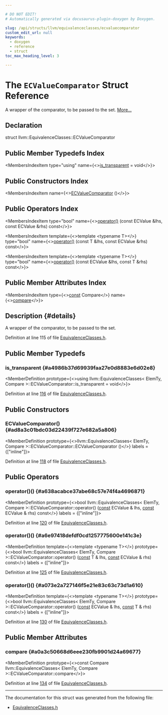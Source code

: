 ```yaml
---

# DO NOT EDIT!
# Automatically generated via docusaurus-plugin-doxygen by Doxygen.

slug: /api/structs/llvm/equivalenceclasses/ecvaluecomparator
custom_edit_url: null
keywords:
  - doxygen
  - reference
  - struct
toc_max_heading_level: 3

---
```





# The `ECValueComparator` Struct Reference

<DoxygenPage pluginConfig={pluginConfig}>

A wrapper of the comparator, to be passed to the set. <a href="#details">More...</a>

## Declaration

<CodeBlock>struct llvm::EquivalenceClasses::ECValueComparator</CodeBlock>

## Public Member Typedefs Index

<MembersIndex>

<MembersIndexItem
  type="using"
  name={<><a href="#a4986b37d69939faa27e0d8883e6d02e8">is&#95;transparent</a> = void</>}>
</MembersIndexItem>

</MembersIndex>

## Public Constructors Index

<MembersIndex>

<MembersIndexItem
  name={<><a href="#ad8a3c01bdc03d22439f727e682a5a806">ECValueComparator</a> ()</>}>
</MembersIndexItem>

</MembersIndex>

## Public Operators Index

<MembersIndex>

<MembersIndexItem
  type="bool"
  name={<><a href="#a638acabce37abe68c57e74f4a4696871">operator()</a> (const ECValue &amp;lhs, const ECValue &amp;rhs) const</>}>
</MembersIndexItem>

<MembersIndexItem
  template={<>template &lt;typename T&gt;</>}
  type="bool"
  name={<><a href="#a6e97418defdf0cd1257775600e141c3e">operator()</a> (const T &amp;lhs, const ECValue &amp;rhs) const</>}>
</MembersIndexItem>

<MembersIndexItem
  template={<>template &lt;typename T&gt;</>}
  type="bool"
  name={<><a href="#a073e2a727146f5e21e83c63c73d1a610">operator()</a> (const ECValue &amp;lhs, const T &amp;rhs) const</>}>
</MembersIndexItem>

</MembersIndex>

## Public Member Attributes Index

<MembersIndex>

<MembersIndexItem
  type={<><a href="/docs/api/files/lib/lib/target/lib/target/aarch64/aarch64promoteconstant-cpp/#a90f8350fecae261c25be85d38b451bff">const</a> Compare</>}
  name={<><a href="#a0a3c50668d6eee230fb9901d24a69677">compare</a></>}>
</MembersIndexItem>

</MembersIndex>

## Description {#details}

A wrapper of the comparator, to be passed to the set.

Definition at line 115 of file <a href="/docs/api/files/include/include/llvm/include/llvm/adt/equivalenceclasses-h">EquivalenceClasses.h</a>.

<SectionDefinition>

## Public Member Typedefs

### is&#95;transparent {#a4986b37d69939faa27e0d8883e6d02e8}

<MemberDefinition
  prototype={<>using llvm::EquivalenceClasses&lt; ElemTy, Compare &gt;::ECValueComparator::is&#95;transparent =  void</>}>

Definition at line <a href="/docs/api/files/include/include/llvm/include/llvm/adt/equivalenceclasses-h/#l00116">116</a> of file <a href="/docs/api/files/include/include/llvm/include/llvm/adt/equivalenceclasses-h">EquivalenceClasses.h</a>.
</MemberDefinition>

</SectionDefinition>

<SectionDefinition>

## Public Constructors

### ECValueComparator() {#ad8a3c01bdc03d22439f727e682a5a806}

<MemberDefinition
  prototype={<>llvm::EquivalenceClasses&lt; ElemTy, Compare &gt;::ECValueComparator::ECValueComparator ()</>}
  labels = {["inline"]}>

Definition at line <a href="/docs/api/files/include/include/llvm/include/llvm/adt/equivalenceclasses-h/#l00118">118</a> of file <a href="/docs/api/files/include/include/llvm/include/llvm/adt/equivalenceclasses-h">EquivalenceClasses.h</a>.
</MemberDefinition>

</SectionDefinition>

<SectionDefinition>

## Public Operators

### operator()() {#a638acabce37abe68c57e74f4a4696871}

<MemberDefinition
  prototype={<>bool llvm::EquivalenceClasses&lt; ElemTy, Compare &gt;::ECValueComparator::operator() (<a href="/docs/api/files/lib/lib/target/lib/target/aarch64/aarch64promoteconstant-cpp/#a90f8350fecae261c25be85d38b451bff">const</a> ECValue &amp; lhs, <a href="/docs/api/files/lib/lib/target/lib/target/aarch64/aarch64promoteconstant-cpp/#a90f8350fecae261c25be85d38b451bff">const</a> ECValue &amp; rhs) const</>}
  labels = {["inline"]}>

Definition at line <a href="/docs/api/files/include/include/llvm/include/llvm/adt/equivalenceclasses-h/#l00120">120</a> of file <a href="/docs/api/files/include/include/llvm/include/llvm/adt/equivalenceclasses-h">EquivalenceClasses.h</a>.
</MemberDefinition>

### operator()() {#a6e97418defdf0cd1257775600e141c3e}

<MemberDefinition
  template={<>template &lt;typename T&gt;</>}
  prototype={<>bool llvm::EquivalenceClasses&lt; ElemTy, Compare &gt;::ECValueComparator::operator() (<a href="/docs/api/files/lib/lib/target/lib/target/aarch64/aarch64promoteconstant-cpp/#a90f8350fecae261c25be85d38b451bff">const</a> T &amp; lhs, <a href="/docs/api/files/lib/lib/target/lib/target/aarch64/aarch64promoteconstant-cpp/#a90f8350fecae261c25be85d38b451bff">const</a> ECValue &amp; rhs) const</>}
  labels = {["inline"]}>

Definition at line <a href="/docs/api/files/include/include/llvm/include/llvm/adt/equivalenceclasses-h/#l00125">125</a> of file <a href="/docs/api/files/include/include/llvm/include/llvm/adt/equivalenceclasses-h">EquivalenceClasses.h</a>.
</MemberDefinition>

### operator()() {#a073e2a727146f5e21e83c63c73d1a610}

<MemberDefinition
  template={<>template &lt;typename T&gt;</>}
  prototype={<>bool llvm::EquivalenceClasses&lt; ElemTy, Compare &gt;::ECValueComparator::operator() (<a href="/docs/api/files/lib/lib/target/lib/target/aarch64/aarch64promoteconstant-cpp/#a90f8350fecae261c25be85d38b451bff">const</a> ECValue &amp; lhs, <a href="/docs/api/files/lib/lib/target/lib/target/aarch64/aarch64promoteconstant-cpp/#a90f8350fecae261c25be85d38b451bff">const</a> T &amp; rhs) const</>}
  labels = {["inline"]}>

Definition at line <a href="/docs/api/files/include/include/llvm/include/llvm/adt/equivalenceclasses-h/#l00130">130</a> of file <a href="/docs/api/files/include/include/llvm/include/llvm/adt/equivalenceclasses-h">EquivalenceClasses.h</a>.
</MemberDefinition>

</SectionDefinition>

<SectionDefinition>

## Public Member Attributes

### compare {#a0a3c50668d6eee230fb9901d24a69677}

<MemberDefinition
  prototype={<>const Compare llvm::EquivalenceClasses&lt; ElemTy, Compare &gt;::ECValueComparator::compare</>}>

Definition at line <a href="/docs/api/files/include/include/llvm/include/llvm/adt/equivalenceclasses-h/#l00134">134</a> of file <a href="/docs/api/files/include/include/llvm/include/llvm/adt/equivalenceclasses-h">EquivalenceClasses.h</a>.
</MemberDefinition>

</SectionDefinition>

<hr/>

The documentation for this struct was generated from the following file:

<ul>
<li><a href="/docs/api/files/include/include/llvm/include/llvm/adt/equivalenceclasses-h">EquivalenceClasses.h</a></li>
</ul>

</DoxygenPage>
